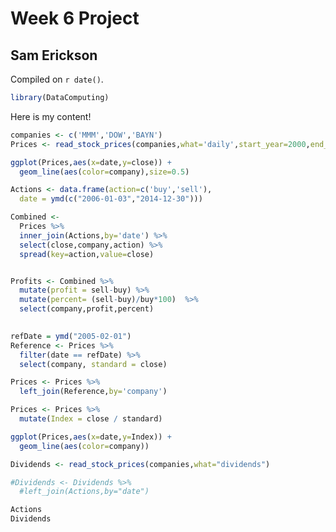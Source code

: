 # Week 6 Project

## Sam Erickson

<!-- leave this material as is -->
Compiled on `r date()`.

```r
library(DataComputing)
```
<!-- put your content after this line -->

Here is my content!
```r
companies <- c('MMM','DOW','BAYN')
Prices <- read_stock_prices(companies,what='daily',start_year=2000,end_year=2015)
```

```r
ggplot(Prices,aes(x=date,y=close)) +
  geom_line(aes(color=company),size=0.5)
```

```r
Actions <- data.frame(action=c('buy','sell'),
  date = ymd(c("2006-01-03","2014-12-30")))

Combined <-
  Prices %>%
  inner_join(Actions,by='date') %>%
  select(close,company,action) %>%
  spread(key=action,value=close) 


Profits <- Combined %>%
  mutate(profit = sell-buy) %>%
  mutate(percent= (sell-buy)/buy*100)  %>%
  select(company,profit,percent) 
  
```


```r
refDate = ymd("2005-02-01")
Reference <- Prices %>%
  filter(date == refDate) %>%
  select(company, standard = close)
```

```r
Prices <- Prices %>%
  left_join(Reference,by='company')
```

```r
Prices <- Prices %>%
  mutate(Index = close / standard)

ggplot(Prices,aes(x=date,y=Index)) + 
  geom_line(aes(color=company))
```


```r
Dividends <- read_stock_prices(companies,what="dividends")

#Dividends <- Dividends %>%
  #left_join(Actions,by="date")

Actions
Dividends
```

